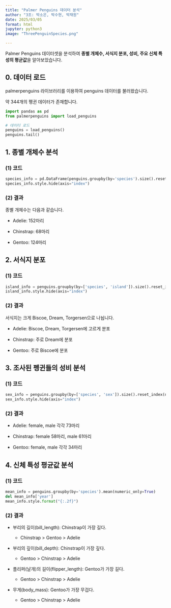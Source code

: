 ```yaml
---
title: "Palmer Penguins 데이터 분석"
author: "3조: 박소은, 박수현, 박재원"
date: 2025/03/05
format: html
jupyter: python3
image: "ThreePenguinSpecies.png"

---
```


Palmer Penguins 데이터셋을 분석하여 **종별 개체수, 서식지 분포, 성비, 주요 신체 특성의 평균값**을 알아보았습니다.

## 0. 데이터 로드

palmerpenguins 라이브러리를 이용하여 penguins 데이터를 불러왔습니다.

약 344개의 펭귄 데이터가 존재합니다.

```python
import pandas as pd
from palmerpenguins import load_penguins

# 데이터 로드
penguins = load_penguins()
penguins.tail()
```

## 1. 종별 개체수 분석

### (1) 코드

```python
species_info = pd.DataFrame(penguins.groupby(by='species').size().reset_index(name='species_count'))
species_info.style.hide(axis="index")
```

### (2) 결과

종별 개체수는 다음과 같습니다.

-   Adelie: 152마리

-   Chinstrap: 68마리

-   Gentoo: 124마리

## 2. 서식지 분포

### (1) 코드

```python
island_info = penguins.groupby(by=['species', 'island']).size().reset_index(name='species_island_count')
island_info.style.hide(axis="index")
```

### (2) 결과

서식지는 크게 Biscoe, Dream, Torgersen으로 나뉩니다.

-   Adelie: Biscoe, Dream, Torgersen에 고르게 분포

-   Chinstrap: 주로 Dream에 분포

-   Gentoo: 주로 Biscoe에 분포

## 3. 조사된 펭귄들의 성비 분석

### (1) 코드

```python
sex_info = penguins.groupby(by=['species', 'sex']).size().reset_index(name='species_sex_count')
sex_info.style.hide(axis="index")
```

### (2) 결과

-   Adelie: female, male 각각 73마리

-   Chinstrap: female 58마리, male 61마리

-   Gentoo: female, male 각각 34마리

## 4. 신체 특성 평균값 분석

### (1) 코드

```python
mean_info = penguins.groupby(by='species').mean(numeric_only=True)
del mean_info['year']
mean_info.style.format("{:.2f}")
```

### (2) 결과

-   부리의 길이(bill_length): Chinstrap이 가장 길다.

    -   Chinstrap \> Gentoo \> Adelie

-   부리의 깊이(bill_depth): Chinstrap이 가장 깊다.

    -   Gentoo \> Chinstrap \> Adelie

-   플리퍼(날개)의 길이(flipper_length): Gentoo가 가장 길다.

    -   Gentoo \> Chinstrap \> Adelie

-   무게(body_mass): Gentoo가 가장 무겁다.

    -   Gentoo \> Chinstrap \> Adelie